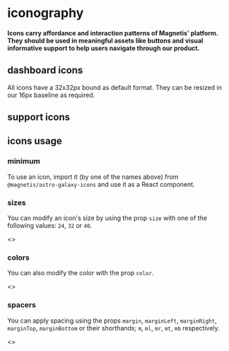 
<Meta title="/iconography" />

# iconography

#### Icons carry affordance and interaction patterns of Magnetis’ platform. They should be used in meaningful assets like buttons and visual informative support to help users navigate through our product.

## dashboard icons

All icons have a 32x32px bound as default format. They can be resized in our 16px baseline as required.

<Story name="dashboard icons">
  <DashboardIcons />
</Story>

## support icons

<Story name="support icons">
  <SupportIcons />
</Story>

## icons usage

### minimum

To use an icon, import it (by one of the names above) from `@magnetis/astro-galaxy-icons` and use it as a React component.

<Preview>
  <Story name="icons usage">
    <IconCalendar />
  </Story>
</Preview>

### sizes

You can modify an icon's size by using the prop `size` with one of the following values: `24`, `32` or `40`.

<Preview>
  <>
    <IconCalendar size="24" />
    <IconCalendar size="32" />
    <IconCalendar size="40" />
  </>
</Preview>

### colors

You can also modify the color with the prop `color`.

<Preview>
  <>
    <IconCalendar color={colors.uranus500} size="40" />
    <IconCalendar color={colors.mars400} size="40" />
    <IconCalendar color={colors.earth300} size="40" />
    <IconCalendar color={colors.venus200} size="40" />
  </>
</Preview>

### spacers

You can apply spacing using the props `margin`, `marginLeft`, `marginRight`, `marginTop`, `marginBottom` or their shorthands; `m`, `ml`, `mr`, `mt`, `mb` respectively.

<Preview>
  <>
    <IconCalendar margin={3} size="24" />
    <IconCalendar margin={3} size="32" />
    <IconCalendar margin={3} size="40" />
  </>
</Preview>
